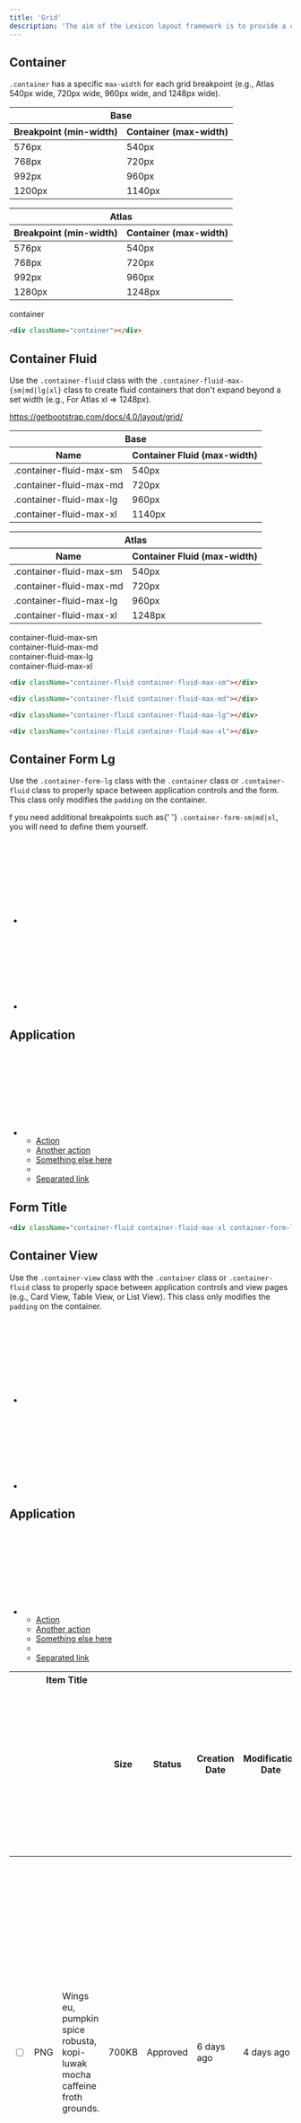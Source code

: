 ```yaml
---
title: 'Grid'
description: 'The aim of the Lexicon layout framework is to provide a common structural reference that contributes to streamlining the component construction and page composition processes, as well as favoring visual consistency between the different elements of the interface.'
---
```


## Container

`.container` has a specific `max-width` for each grid breakpoint (e.g., Atlas 540px wide, 720px wide, 960px wide, and 1248px wide).

<table className="table">
	<thead>
		<tr>
			<th colSpan="2">Base</th>
		</tr>
		<tr>
			<th>Breakpoint (min-width)</th>
			<th>Container (max-width)</th>
		</tr>
	</thead>
	<tbody>
		<tr>
			<td>576px</td>
			<td>540px</td>
		</tr>
		<tr>
			<td>768px</td>
			<td>720px</td>
		</tr>
		<tr>
			<td>992px</td>
			<td>960px</td>
		</tr>
		<tr>
			<td>1200px</td>
			<td>1140px</td>
		</tr>
	</tbody>
</table>

<table className="table mb-4">
	<thead>
		<tr>
			<th colSpan="2">Atlas</th>
		</tr>
		<tr>
			<th>Breakpoint (min-width)</th>
			<th>Container (max-width)</th>
		</tr>
	</thead>
	<tbody>
		<tr>
			<td>576px</td>
			<td>540px</td>
		</tr>
		<tr>
			<td>768px</td>
			<td>720px</td>
		</tr>
		<tr>
			<td>992px</td>
			<td>960px</td>
		</tr>
		<tr>
			<td>1280px</td>
			<td>1248px</td>
		</tr>
	</tbody>
</table>

<div className="sheet-example">
	<div className="bg-dark container">
		<div className="text-white">container</div>
	</div>
</div>

```html
<div className="container"></div>
```

## Container Fluid

Use the `.container-fluid` class with the `.container-fluid-max-{sm|md|lg|xl}` class to create fluid containers that don't expand beyond a set width (e.g., For Atlas xl => 1248px).

<a href="https://getbootstrap.com/docs/4.0/layout/grid/">
	https://getbootstrap.com/docs/4.0/layout/grid/
</a>

<table className="table">
	<thead>
		<tr>
			<th colSpan="2">Base</th>
		</tr>
		<tr>
			<th>Name</th>
			<th>Container Fluid (max-width)</th>
		</tr>
	</thead>
	<tbody>
		<tr>
			<td>.container-fluid-max-sm</td>
			<td>540px</td>
		</tr>
		<tr>
			<td>.container-fluid-max-md</td>
			<td>720px</td>
		</tr>
		<tr>
			<td>.container-fluid-max-lg</td>
			<td>960px</td>
		</tr>
		<tr>
			<td>.container-fluid-max-xl</td>
			<td>1140px</td>
		</tr>
	</tbody>
</table>
<table className="table mb-4">
	<thead>
		<tr>
			<th colSpan="2">Atlas</th>
		</tr>
		<tr>
			<th>Name</th>
			<th>Container Fluid (max-width)</th>
		</tr>
	</thead>
	<tbody>
		<tr>
			<td>.container-fluid-max-sm</td>
			<td>540px</td>
		</tr>
		<tr>
			<td>.container-fluid-max-md</td>
			<td>720px</td>
		</tr>
		<tr>
			<td>.container-fluid-max-lg</td>
			<td>960px</td>
		</tr>
		<tr>
			<td>.container-fluid-max-xl</td>
			<td>1248px</td>
		</tr>
	</tbody>
</table>

<div className="sheet-example">
	<div
		className="container-fluid container-fluid-max-sm"
		style={{backgroundColor: '#CDCED9'}}
	>
		<div className="text-white">container-fluid-max-sm</div>
	</div>
	<div
		className="container-fluid container-fluid-max-md"
		style={{backgroundColor: '#A7A9BC'}}
	>
		<div className="text-white">container-fluid-max-md</div>
	</div>
	<div
		className="container-fluid container-fluid-max-lg"
		style={{backgroundColor: '#6B6C7E'}}
	>
		<div className="text-white">container-fluid-max-lg</div>
	</div>
	<div
		className="container-fluid container-fluid-max-xl"
		style={{backgroundColor: '#393A4A'}}
	>
		<div className="text-white">container-fluid-max-xl</div>
	</div>
</div>

```html
<div className="container-fluid container-fluid-max-sm"></div>

<div className="container-fluid container-fluid-max-md"></div>

<div className="container-fluid container-fluid-max-lg"></div>

<div className="container-fluid container-fluid-max-xl"></div>
```

## Container Form Lg

Use the `.container-form-lg` class with the `.container` class or `.container-fluid` class to properly space between application controls and the form. This class only modifies the `padding` on the container.

<div className="clay-site-alert alert alert-warning">
	f you need additional breakpoints such as{' '}
	<code>.container-form-sm|md|xl</code>, you will need to define them
	yourself.
</div>

<div className="sheet-example">
	<nav className="application-bar application-bar-dark navbar navbar-expand-md">
		<div className="container-fluid container-fluid-max-xl">
			<ul className="navbar-nav">
				<li className="nav-item">
					<a className="nav-link nav-link-monospaced" href="#1">
						<svg
							className="lexicon-icon lexicon-icon-product-menu-closed"
							focusable="false"
							role="presentation"
						>
							<use href="/images/icons/icons.svg#product-menu-closed" />
						</svg>
					</a>
				</li>
				<li className="nav-item">
					<a className="nav-link nav-link-monospaced" href="#1">
						<svg
							className="lexicon-icon lexicon-icon-angle-left"
							focusable="false"
							role="presentation"
						>
							<use href="/images/icons/icons.svg#angle-left" />
						</svg>
					</a>
				</li>
			</ul>
			<h1 className="navbar-title navbar-text-truncate">Application</h1>
			<ul className="navbar-nav">
				<li className="dropdown nav-item">
					<a
						aria-expanded="false"
						aria-haspopup="true"
						className="dropdown-toggle nav-link nav-link-monospaced"
						data-toggle="dropdown"
						href="#1"
						role="button"
					>
						<svg
							className="lexicon-icon lexicon-icon-ellipsis-v"
							focusable="false"
							role="presentation"
						>
							<use href="/images/icons/icons.svg#ellipsis-v" />
						</svg>
					</a>
					<ul
						aria-labelledby="navbarDropdownMenuLink"
						className="dropdown-menu dropdown-menu-right"
					>
						<li>
							<a className="dropdown-item" href="#1">
								Action
							</a>
						</li>
						<li>
							<a className="dropdown-item" href="#1">
								Another action
							</a>
						</li>
						<li>
							<a className="dropdown-item" href="#1">
								Something else here
							</a>
						</li>
						<li className="dropdown-divider"></li>
						<li>
							<a className="dropdown-item" href="#1">
								Separated link
							</a>
						</li>
					</ul>
				</li>
			</ul>
		</div>
	</nav>
	<div className="container-fluid container-fluid-max-xl container-form-lg">
		<div className="sheet sheet-lg">
			<h2 className="sheet-title">Form Title</h2>
		</div>
	</div>
</div>

```html
<div className="container-fluid container-fluid-max-xl container-form-lg"></div>
```

## Container View

Use the `.container-view` class with the `.container` class or `.container-fluid` class to properly space between application controls and view pages (e.g., Card View, Table View, or List View). This class only modifies the `padding` on the container.

<div className="sheet-example">
	<nav className="application-bar application-bar-dark navbar navbar-expand-md">
		<div className="container-fluid container-fluid-max-xl">
			<ul className="navbar-nav">
				<li className="nav-item">
					<a className="nav-link nav-link-monospaced" href="#1">
						<svg
							className="lexicon-icon lexicon-icon-product-menu-closed"
							focusable="false"
							role="presentation"
						>
							<use href="/images/icons/icons.svg#product-menu-closed" />
						</svg>
					</a>
				</li>
				<li className="nav-item">
					<a className="nav-link nav-link-monospaced" href="#1">
						<svg
							className="lexicon-icon lexicon-icon-angle-left"
							focusable="false"
							role="presentation"
						>
							<use href="/images/icons/icons.svg#angle-left" />
						</svg>
					</a>
				</li>
			</ul>
			<h1 className="navbar-title navbar-text-truncate">Application</h1>
			<ul className="navbar-nav">
				<li className="dropdown nav-item">
					<a
						aria-expanded="false"
						aria-haspopup="true"
						className="dropdown-toggle nav-link nav-link-monospaced"
						data-toggle="dropdown"
						href="#1"
						role="button"
					>
						<svg
							className="lexicon-icon lexicon-icon-ellipsis-v"
							focusable="false"
							role="presentation"
						>
							<use href="/images/icons/icons.svg#ellipsis-v" />
						</svg>
					</a>
					<ul
						aria-labelledby="navbarDropdownMenuLink"
						className="dropdown-menu dropdown-menu-right"
					>
						<li>
							<a className="dropdown-item" href="#1">
								Action
							</a>
						</li>
						<li>
							<a className="dropdown-item" href="#1">
								Another action
							</a>
						</li>
						<li>
							<a className="dropdown-item" href="#1">
								Something else here
							</a>
						</li>
						<li className="dropdown-divider"></li>
						<li>
							<a className="dropdown-item" href="#1">
								Separated link
							</a>
						</li>
					</ul>
				</li>
			</ul>
		</div>
	</nav>
	<div className="container-fluid container-fluid-max-xl container-view">
		<form>
			<div className="table-responsive">
				<table className="show-quick-actions-on-hover table table-autofit table-heading-nowrap table-list">
					<thead>
						<tr>
							<th></th>
							<th colSpan="2">
								Item Title
								<svg
									className="d-none lexicon-icon lexicon-icon-order-arrow-up"
									focusable="false"
									role="presentation"
								>
									<use href="/images/icons/icons.svg#order-arrow-up" />
								</svg>
								<svg
									className="lexicon-icon lexicon-icon-order-arrow-down"
									focusable="false"
									role="presentation"
								>
									<use href="/images/icons/icons.svg#order-arrow-down" />
								</svg>
							</th>
							<th>Size</th>
							<th>Status</th>
							<th>Creation Date</th>
							<th>Modification Date</th>
							<th></th>
						</tr>
					</thead>
					<tbody>
						<tr>
							<td>
								<div className="custom-control custom-checkbox">
									<label>
										<input
											className="custom-control-input"
											type="checkbox"
										/>
										<span className="custom-control-label"></span>
									</label>
								</div>
							</td>
							<td>
								<span className="sticker sticker-danger">
									PNG
								</span>
							</td>
							<td className="table-cell-expand">
								<span
									className="text-truncate"
									title="Wings eu, pumpkin spice robusta, kopi-luwak mocha caffeine froth grounds."
								>
									Wings eu, pumpkin spice robusta, kopi-luwak
									mocha caffeine froth grounds.
								</span>
							</td>
							<td>700KB</td>
							<td>
								<span className="label label-success">
									<span className="label-item label-item-expand">
										Approved
									</span>
								</span>
							</td>
							<td>6 days ago</td>
							<td>4 days ago</td>
							<td>
								<div className="quick-action-menu">
									<a
										className="component-action quick-action-item"
										href="#1"
									>
										<svg
											className="lexicon-icon lexicon-icon-trash"
											focusable="false"
											role="presentation"
										>
											<use href="/images/icons/icons.svg#trash" />
										</svg>
									</a>
									<a
										className="component-action quick-action-item"
										href="#1"
									>
										<svg
											className="lexicon-icon lexicon-icon-download"
											focusable="false"
											role="presentation"
										>
											<use href="/images/icons/icons.svg#download" />
										</svg>
									</a>
									<a
										className="component-action quick-action-item"
										href="#1"
									>
										<svg
											className="lexicon-icon lexicon-icon-expand"
											focusable="false"
											role="presentation"
										>
											<use href="/images/icons/icons.svg#expand" />
										</svg>
									</a>
								</div>
								<div className="dropdown dropdown-action">
									<a
										aria-expanded="false"
										aria-haspopup="true"
										className="component-action dropdown-toggle"
										data-toggle="dropdown"
										href="#1"
										id="dropdownAction1"
										role="button"
									>
										<svg
											className="lexicon-icon lexicon-icon-ellipsis-v"
											focusable="false"
											role="presentation"
										>
											<use href="/images/icons/icons.svg#ellipsis-v" />
										</svg>
									</a>
									<ul
										aria-labelledby=""
										className="dropdown-menu dropdown-menu-right"
									>
										<li>
											<a
												className="dropdown-item"
												href="#1"
											>
												Remove
											</a>
										</li>
										<li>
											<a
												className="dropdown-item"
												href="#1"
											>
												Download
											</a>
										</li>
										<li>
											<a
												className="dropdown-item"
												href="#1"
											>
												Checkout
											</a>
										</li>
									</ul>
								</div>
							</td>
						</tr>
					</tbody>
				</table>
			</div>
		</form>
	</div>
</div>

```html
<div className="container-fluid container-fluid-max-xl container-view"></div>
```
